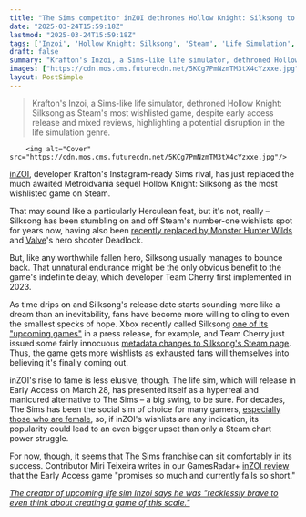 ```yaml
---
title: "The Sims competitor inZOI dethrones Hollow Knight: Silksong to become most wishlisted game on Steam"
date: "2025-03-24T15:59:18Z"
lastmod: "2025-03-24T15:59:18Z"
tags: ['Inzoi', 'Hollow Knight: Silksong', 'Steam', 'Life Simulation', 'Sims', 'Metroidvania', 'PC', 'Early Access']
draft: false
summary: "Krafton's Inzoi, a Sims-like life simulator, dethroned Hollow Knight: Silksong as Steam's most wishlisted game,  despite early access release and mixed reviews, highlighting a potential disruption in the life simulation genre."
images: ["https://cdn.mos.cms.futurecdn.net/5KCg7PmNzmTM3tX4cYzxxe.jpg"]
layout: PostSimple
---
```

> Krafton's Inzoi, a Sims-like life simulator, dethroned Hollow Knight: Silksong as Steam's most wishlisted game,  despite early access release and mixed reviews, highlighting a potential disruption in the life simulation genre.


        <img alt="Cover" src="https://cdn.mos.cms.futurecdn.net/5KCg7PmNzmTM3tX4cYzxxe.jpg"/>
        
[<u>inZOI</u>](https://www.gamesradar.com/games/simulation/inzoi-guide/), developer Krafton's Instagram-ready Sims rival, has just replaced the much awaited Metroidvania sequel Hollow Knight: Silksong as the most wishlisted game on Steam.

That may sound like a particularly Herculean feat, but it's not, really – Silksong has been stumbling on and off Steam's number-one wishlists spot for years now, having also been [<u>recently replaced by Monster Hunter Wilds</u>](https://www.gamesradar.com/games/monster-hunter/steams-most-wishlisted-games-chart-includes-an-all-star-lineup-of-monster-hunter-wilds-elden-ring-nightreign-and-hollow-knight-silksong/) and [Valve](https://www.gamesradar.com/tag/valve/)'s hero shooter Deadlock.

But, like any worthwhile fallen hero, Silksong usually manages to bounce back. That unnatural endurance might be the only obvious benefit to the game's indefinite delay, which developer Team Cherry first implemented in 2023.

As time drips on and Silksong's release date starts sounding more like a dream than an inevitability, fans have become more willing to cling to even the smallest specks of hope. Xbox recently called Silksong [<u>one of its "upcoming games"</u>](https://www.gamesradar.com/games/metroid/6-years-and-1-prolonged-delay-later-xbox-is-still-calling-incredible-hollow-knight-silksong-one-of-its-upcoming-games/) in a press release, for example, and Team Cherry just issued some fairly innocuous [<u>metadata changes to Silksong's Steam page</u>](https://www.gamesradar.com/games/action-rpg/hollow-knight-silksong-gets-unprecedented-second-update-in-2-weeks-with-a-steam-page-tweak-pointing-to-a-2025-release/). Thus, the game gets more wishlists as exhausted fans will themselves into believing it's finally coming out.

inZOI's rise to fame is less elusive, though. The life sim, which will release in Early Access on March 28, has presented itself as a hyperreal and manicured alternative to The Sims – a big swing, to be sure. For decades, The Sims has been the social sim of choice for many gamers, [<u>especially those who are female</u>](https://www.gamesradar.com/games/rpg/infinity-nikki-and-the-sims-return-are-only-the-start-of-a-retro-gaming-renaissance-for-y2k-girlies/), so, if inZOI's wishlists are any indication, its popularity could lead to an even bigger upset than only a Steam chart power struggle.

For now, though, it seems that The Sims franchise can sit comfortably in its success. Contributor Miri Teixeira writes in our GamesRadar+ [<u>inZOI review</u>](https://www.gamesradar.com/games/simulation/inzoi-review/) that the Early Access game "promises so much and currently falls so short."

[<u><em>The creator of upcoming life sim Inzoi says he was "recklessly brave to even think about creating a game of this scale."</em></u>](https://www.gamesradar.com/games/simulation/the-creator-of-upcoming-life-sim-inzoi-says-he-was-recklessly-brave-to-even-think-about-creating-a-game-of-this-scale/)
        